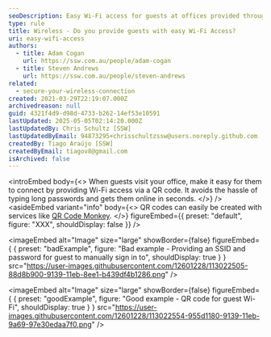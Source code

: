 ```yaml
---
seoDescription: Easy Wi-Fi access for guests at offices provided through QR codes for seamless connectivity.
type: rule
title: Wireless - Do you provide guests with easy Wi-Fi Access?
uri: easy-wifi-access
authors:
  - title: Adam Cogan
    url: https://ssw.com.au/people/adam-cogan
  - title: Steven Andrews
    url: https://ssw.com.au/people/steven-andrews
related:
  - secure-your-wireless-connection
created: 2021-03-29T22:19:07.000Z
archivedreason: null
guid: 4321f4d9-d98d-4733-b262-14ef53e10591
lastUpdated: 2025-05-05T02:14:20.000Z
lastUpdatedBy: Chris Schultz [SSW]
lastUpdatedByEmail: 94873295+chrisschultzssw@users.noreply.github.com
createdBy: Tiago Araújo [SSW]
createdByEmail: tiagov8@gmail.com
isArchived: false
---
```


<introEmbed
  body={<>
When guests visit your office, make it easy for them to connect by providing Wi-Fi access via a QR code. It avoids the hassle of typing long passwords and gets them online in seconds.
  </>}
/>
<asideEmbed
  variant="info"
  body={<>
    QR codes can easily be created with services like [QR Code Monkey](https://www.qrcode-monkey.com/#wifi).
  </>}
  figureEmbed={{
    preset: "default",
    figure: "XXX",
    shouldDisplay: false
  }}
/>

<imageEmbed
  alt="Image"
  size="large"
  showBorder={false}
  figureEmbed={ {
    preset: "badExample",
    figure: "Bad example - Providing an SSID and password for guest to manually sign in to",
    shouldDisplay: true
  } }
  src="https://user-images.githubusercontent.com/12601228/113022505-88d8b900-9139-11eb-8ee1-b439df4b1286.png"
/>

<imageEmbed
  alt="Image"
  size="large"
  showBorder={false}
  figureEmbed={ {
    preset: "goodExample",
    figure: "Good example - QR code for guest Wi-Fi",
    shouldDisplay: true
  } }
  src="https://user-images.githubusercontent.com/12601228/113022554-955d1180-9139-11eb-9a69-97e30edaa7f0.png"
/>
